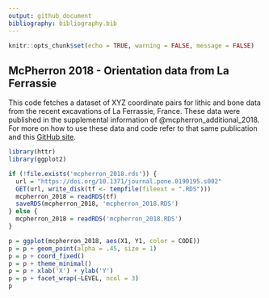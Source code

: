 ```yaml
---
output: github_document
bibliography: bibliography.bib
---
```


```r

knitr::opts_chunk$set(echo = TRUE, warning = FALSE, message = FALSE)

```

## McPherron 2018 - Orientation data from La Ferrassie

This code fetches a dataset of XYZ coordinate pairs for lithic and bone data from the recent excavations of La Ferrassie, France.  These data were published in the supplemental information of @mcpherron_additional_2018.  For more on how to use these data and code refer to that same publication and this [GitHub site](https://github.com/surf3s/Orientations).

```r

library(httr)
library(ggplot2)

if (!file.exists('mcpherron_2018.rds')) {
  url = "https://doi.org/10.1371/journal.pone.0190195.s002"
  GET(url, write_disk(tf <- tempfile(fileext = ".RDS")))
  mcpherron_2018 = readRDS(tf)
  saveRDS(mcpherron_2018, 'mcpherron_2018.RDS') 
} else {
  mcpherron_2018 = readRDS('mcpherron_2018.RDS')
}

```


```r

p = ggplot(mcpherron_2018, aes(X1, Y1, color = CODE))
p = p + geom_point(alpha = .45, size = 1)
p = p + coord_fixed()
p = p + theme_minimal()
p = p + xlab('X') + ylab('Y')
p = p + facet_wrap(~LEVEL, ncol = 3)
p

```
